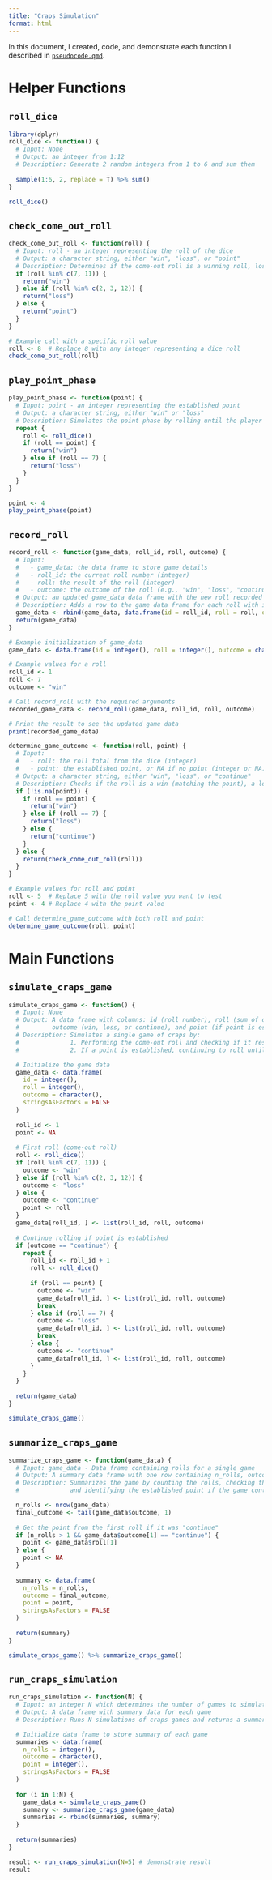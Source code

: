 ---
title: "Craps Simulation"
format: html
---

In this document, I created, code, and demonstrate each function I described in [`pseudocode.qmd`](pseudocode.qmd).

# Helper Functions

## `roll_dice`

```{r}
library(dplyr)
roll_dice <- function() {
  # Input: None
  # Output: an integer from 1:12
  # Description: Generate 2 random integers from 1 to 6 and sum them
  
  sample(1:6, 2, replace = T) %>% sum()
}
```

```{r}
roll_dice()
```
## `check_come_out_roll`
```{r}
check_come_out_roll <- function(roll) {
  # Input: roll - an integer representing the roll of the dice
  # Output: a character string, either "win", "loss", or "point"
  # Description: Determines if the come-out roll is a winning roll, losing roll, or establishes a point
  if (roll %in% c(7, 11)) {
    return("win")
  } else if (roll %in% c(2, 3, 12)) {
    return("loss")
  } else {
    return("point")
  }
}
```

```{r}
# Example call with a specific roll value
roll <- 8  # Replace 8 with any integer representing a dice roll
check_come_out_roll(roll)

```
## `play_point_phase`
```{r}
play_point_phase <- function(point) {
  # Input: point - an integer representing the established point
  # Output: a character string, either "win" or "loss"
  # Description: Simulates the point phase by rolling until the player either rolls the point (win) or a 7 (loss)
  repeat {
    roll <- roll_dice()
    if (roll == point) {
      return("win")
    } else if (roll == 7) {
      return("loss")
    }
  }
}
```

```{r}
point <- 4
play_point_phase(point)
```

## `record_roll`
```{r}
record_roll <- function(game_data, roll_id, roll, outcome) {
  # Input: 
  #   - game_data: the data frame to store game details
  #   - roll_id: the current roll number (integer)
  #   - roll: the result of the roll (integer)
  #   - outcome: the outcome of the roll (e.g., "win", "loss", "continue")
  # Output: an updated game_data data frame with the new roll recorded
  # Description: Adds a row to the game data frame for each roll with its result and outcome
  game_data <- rbind(game_data, data.frame(id = roll_id, roll = roll, outcome = outcome, stringsAsFactors = FALSE))
  return(game_data)
}

```

```{r}
# Example initialization of game_data
game_data <- data.frame(id = integer(), roll = integer(), outcome = character(), stringsAsFactors = FALSE)

# Example values for a roll
roll_id <- 1
roll <- 7
outcome <- "win"

# Call record_roll with the required arguments
recorded_game_data <- record_roll(game_data, roll_id, roll, outcome)

# Print the result to see the updated game data
print(recorded_game_data)


```

```{r}

determine_game_outcome <- function(roll, point) {
  # Input: 
  #   - roll: the roll total from the dice (integer)
  #   - point: the established point, or NA if no point (integer or NA)
  # Output: a character string, either "win", "loss", or "continue"
  # Description: Checks if the roll is a win (matching the point), a loss (rolling 7), or if the game should continue
  if (!is.na(point)) {
    if (roll == point) {
      return("win")
    } else if (roll == 7) {
      return("loss")
    } else {
      return("continue")
    }
  } else {
    return(check_come_out_roll(roll))
  }
}

```

```{r}
# Example values for roll and point
roll <- 5  # Replace 5 with the roll value you want to test
point <- 4 # Replace 4 with the point value

# Call determine_game_outcome with both roll and point
determine_game_outcome(roll, point)

```
# Main Functions

## `simulate_craps_game`
```{r}
simulate_craps_game <- function() {
  # Input: None
  # Output: A data frame with columns: id (roll number), roll (sum of dice), 
  #         outcome (win, loss, or continue), and point (if point is established).
  # Description: Simulates a single game of craps by:
  #              1. Performing the come-out roll and checking if it results in an immediate win/loss or establishes a point.
  #              2. If a point is established, continuing to roll until either the point is rolled (win) or a 7 is rolled (loss).

  # Initialize the game data
  game_data <- data.frame(
    id = integer(),
    roll = integer(),
    outcome = character(),
    stringsAsFactors = FALSE
  )
  
  roll_id <- 1
  point <- NA
  
  # First roll (come-out roll)
  roll <- roll_dice()
  if (roll %in% c(7, 11)) {
    outcome <- "win"
  } else if (roll %in% c(2, 3, 12)) {
    outcome <- "loss"
  } else {
    outcome <- "continue"
    point <- roll
  }
  game_data[roll_id, ] <- list(roll_id, roll, outcome)
  
  # Continue rolling if point is established
  if (outcome == "continue") {
    repeat {
      roll_id <- roll_id + 1
      roll <- roll_dice()
      
      if (roll == point) {
        outcome <- "win"
        game_data[roll_id, ] <- list(roll_id, roll, outcome)
        break
      } else if (roll == 7) {
        outcome <- "loss"
        game_data[roll_id, ] <- list(roll_id, roll, outcome)
        break
      } else {
        outcome <- "continue"
        game_data[roll_id, ] <- list(roll_id, roll, outcome)
      }
    }
  }
  
  return(game_data)
}

```

```{r}
simulate_craps_game()
```

## `summarize_craps_game`
```{r}
summarize_craps_game <- function(game_data) {
  # Input: game_data - Data frame containing rolls for a single game
  # Output: A summary data frame with one row containing n_rolls, outcome, and point
  # Description: Summarizes the game by counting the rolls, checking the final outcome, 
  #              and identifying the established point if the game continued.

  n_rolls <- nrow(game_data)
  final_outcome <- tail(game_data$outcome, 1)
  
  # Get the point from the first roll if it was "continue"
  if (n_rolls > 1 && game_data$outcome[1] == "continue") {
    point <- game_data$roll[1]
  } else {
    point <- NA
  }
  
  summary <- data.frame(
    n_rolls = n_rolls,
    outcome = final_outcome,
    point = point,
    stringsAsFactors = FALSE
  )
  
  return(summary)
}

```

```{r}
simulate_craps_game() %>% summarize_craps_game()
```

## `run_craps_simulation`
```{r}
run_craps_simulation <- function(N) {
  # Input: an integer N which determines the number of games to simulate
  # Output: A data frame with summary data for each game
  # Description: Runs N simulations of craps games and returns a summary for each game

  # Initialize data frame to store summary of each game
  summaries <- data.frame(
    n_rolls = integer(),
    outcome = character(),
    point = integer(),
    stringsAsFactors = FALSE
  )
  
  for (i in 1:N) {
    game_data <- simulate_craps_game()
    summary <- summarize_craps_game(game_data)
    summaries <- rbind(summaries, summary)
  }
  
  return(summaries)
}

```

```{r}
result <- run_craps_simulation(N=5) # demonstrate result
result
```

